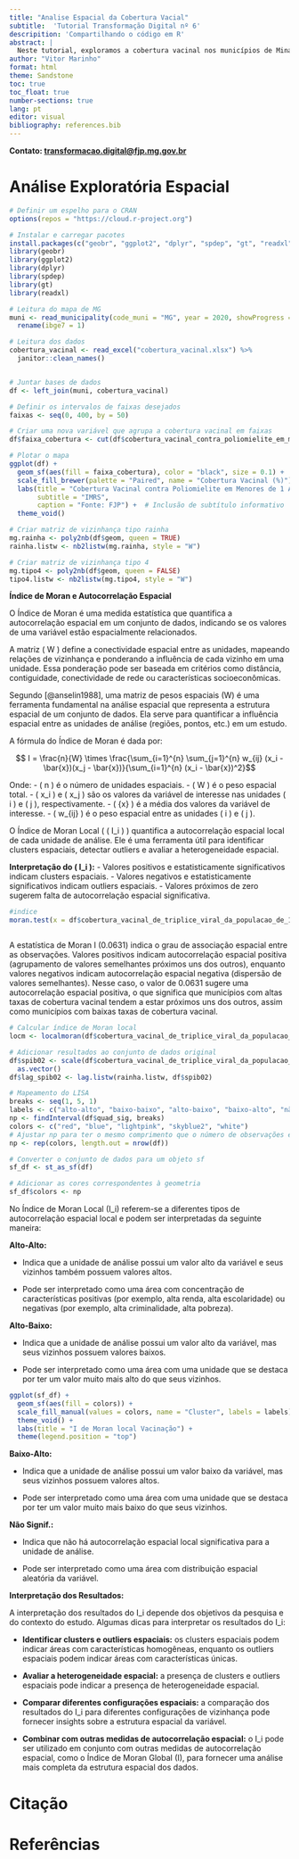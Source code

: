 ```yaml
---
title: "Analise Espacial da Cobertura Vacial"
subtitle:  'Tutorial Transformação Digital nº 6' 
descripition: 'Compartilhando o código em R'
abstract: |
  Neste tutorial, exploramos a cobertura vacinal nos municípios de Minas Gerais 
author: "Vitor Marinho"
format: html
theme: Sandstone
toc: true 
toc_float: true
number-sections: true
lang: pt
editor: visual
bibliography: references.bib
---
```


**Contato: [transformacao.digital\@fjp.mg.gov.br](mailto:transformacao.digital@fjp.mg.gov.br)**

# Análise Exploratória Espacial

```r
# Definir um espelho para o CRAN
options(repos = "https://cloud.r-project.org")

# Instalar e carregar pacotes
install.packages(c("geobr", "ggplot2", "dplyr", "spdep", "gt", "readxl", 'RColorBrewer'))
library(geobr)
library(ggplot2)
library(dplyr)
library(spdep)
library(gt)
library(readxl)  
```

```r
# Leitura do mapa de MG
muni <- read_municipality(code_muni = "MG", year = 2020, showProgress = FALSE) %>%
  rename(ibge7 = 1)

# Leitura dos dados
cobertura_vacinal <- read_excel("cobertura_vacinal.xlsx") %>%
  janitor::clean_names()


# Juntar bases de dados
df <- left_join(muni, cobertura_vacinal)
```

```r



# Definir os intervalos de faixas desejados
faixas <- seq(0, 400, by = 50)

# Criar uma nova variável que agrupa a cobertura vacinal em faixas
df$faixa_cobertura <- cut(df$cobertura_vacinal_contra_poliomielite_em_menores_de_1_ano, breaks = faixas, include.lowest = TRUE)

# Plotar o mapa 
ggplot(df) +
  geom_sf(aes(fill = faixa_cobertura), color = "black", size = 0.1) +  # Ajuste do tamanho do texto dos municípios
  scale_fill_brewer(palette = "Paired", name = "Cobertura Vacinal (%)") +  # Paleta de cores do pacote RColorBrewer
  labs(title = "Cobertura Vacinal contra Poliomielite em Menores de 1 Ano",
       subtitle = "IMRS",
       caption = "Fonte: FJP") +  # Inclusão de subtítulo informativo
  theme_void()


```

```r
# Criar matriz de vizinhança tipo rainha
mg.rainha <- poly2nb(df$geom, queen = TRUE)
rainha.listw <- nb2listw(mg.rainha, style = "W")
```

```r

# Criar matriz de vizinhança tipo 4
mg.tipo4 <- poly2nb(df$geom, queen = FALSE)
tipo4.listw <- nb2listw(mg.tipo4, style = "W")
```

**Índice de Moran e Autocorrelação Espacial**

O Índice de Moran é uma medida estatística que quantifica a autocorrelação espacial em um conjunto de dados, indicando se os valores de uma variável estão espacialmente relacionados.

A matriz ( W ) define a conectividade espacial entre as unidades, mapeando relações de vizinhança e ponderando a influência de cada vizinho em uma unidade. Essa ponderação pode ser baseada em critérios como distância, contiguidade, conectividade de rede ou características socioeconômicas.

Segundo [@anselin1988], uma matriz de pesos espaciais (W) é uma ferramenta fundamental na análise espacial que representa a estrutura espacial de um conjunto de dados. Ela serve para quantificar a influência espacial entre as unidades de análise (regiões, pontos, etc.) em um estudo.

A fórmula do Índice de Moran é dada por:

$$ I = \frac{n}{W} \times \frac{\sum_{i=1}^{n} \sum_{j=1}^{n} w_{ij} (x_i - \bar{x})(x_j - \bar{x})}{\sum_{i=1}^{n} (x_i - \bar{x})^2}$$

Onde: - ( n ) é o número de unidades espaciais. - ( W ) é o peso espacial total. - ( x_i ) e ( x_j ) são os valores da variável de interesse nas unidades ( i ) e ( j ), respectivamente. - ( \bar{x} ) é a média dos valores da variável de interesse. - ( w\_{ij} ) é o peso espacial entre as unidades ( i ) e ( j ).

O Índice de Moran Local ( ( I_i ) ) quantifica a autocorrelação espacial local de cada unidade de análise. Ele é uma ferramenta útil para identificar clusters espaciais, detectar outliers e avaliar a heterogeneidade espacial.

**Interpretação do ( I_i ):** - Valores positivos e estatisticamente significativos indicam clusters espaciais. - Valores negativos e estatisticamente significativos indicam outliers espaciais. - Valores próximos de zero sugerem falta de autocorrelação espacial significativa.

```r

#indice
moran.test(x = df$cobertura_vacinal_de_triplice_viral_da_populacao_de_1_ano_de_idade, listw = rainha.listw) 



```

A estatística de Moran I (0.0631) indica o grau de associação espacial entre as observações. Valores positivos indicam autocorrelação espacial positiva (agrupamento de valores semelhantes próximos uns dos outros), enquanto valores negativos indicam autocorrelação espacial negativa (dispersão de valores semelhantes). Nesse caso, o valor de 0.0631 sugere uma autocorrelação espacial positiva, o que significa que municípios com altas taxas de cobertura vacinal tendem a estar próximos uns dos outros, assim como municípios com baixas taxas de cobertura vacinal.

```r
# Calcular índice de Moran local
locm <- localmoran(df$cobertura_vacinal_de_triplice_viral_da_populacao_de_1_ano_de_idade, listw = rainha.listw)

# Adicionar resultados ao conjunto de dados original
df$spib02 <- scale(df$cobertura_vacinal_de_triplice_viral_da_populacao_de_1_ano_de_idade) %>%
  as.vector()
df$lag_spib02 <- lag.listw(rainha.listw, df$spib02)
```

```r
# Mapeamento do LISA
breaks <- seq(1, 5, 1)
labels <- c("alto-alto", "baixo-baixo", "alto-baixo", "baixo-alto", "não signif.")
np <- findInterval(df$quad_sig, breaks)
colors <- c("red", "blue", "lightpink", "skyblue2", "white")
# Ajustar np para ter o mesmo comprimento que o número de observações em df
np <- rep(colors, length.out = nrow(df))

# Converter o conjunto de dados para um objeto sf
sf_df <- st_as_sf(df)

# Adicionar as cores correspondentes à geometria
sf_df$colors <- np
```

No Índice de Moran Local (I_i) referem-se a diferentes tipos de autocorrelação espacial local e podem ser interpretadas da seguinte maneira:

**Alto-Alto:**

-   Indica que a unidade de análise possui um valor alto da variável e seus vizinhos também possuem valores altos.

-   Pode ser interpretado como uma área com concentração de características positivas (por exemplo, alta renda, alta escolaridade) ou negativas (por exemplo, alta criminalidade, alta pobreza).

**Alto-Baixo:**

-   Indica que a unidade de análise possui um valor alto da variável, mas seus vizinhos possuem valores baixos.

-   Pode ser interpretado como uma área com uma unidade que se destaca por ter um valor muito mais alto do que seus vizinhos.

```r

ggplot(sf_df) +
  geom_sf(aes(fill = colors)) +
  scale_fill_manual(values = colors, name = "Cluster", labels = labels) +
  theme_void() +
  labs(title = "I de Moran local Vacinação") +
  theme(legend.position = "top")

```

**Baixo-Alto:**

-   Indica que a unidade de análise possui um valor baixo da variável, mas seus vizinhos possuem valores altos.

-   Pode ser interpretado como uma área com uma unidade que se destaca por ter um valor muito mais baixo do que seus vizinhos.

**Não Signif.:**

-   Indica que não há autocorrelação espacial local significativa para a unidade de análise.

-   Pode ser interpretado como uma área com distribuição espacial aleatória da variável.

**Interpretação dos Resultados:**

A interpretação dos resultados do I_i depende dos objetivos da pesquisa e do contexto do estudo. Algumas dicas para interpretar os resultados do I_i:

-   **Identificar clusters e outliers espaciais:** os clusters espaciais podem indicar áreas com características homogêneas, enquanto os outliers espaciais podem indicar áreas com características únicas.

-   **Avaliar a heterogeneidade espacial:** a presença de clusters e outliers espaciais pode indicar a presença de heterogeneidade espacial.

-   **Comparar diferentes configurações espaciais:** a comparação dos resultados do I_i para diferentes configurações de vizinhança pode fornecer insights sobre a estrutura espacial da variável.

-   **Combinar com outras medidas de autocorrelação espacial:** o I_i pode ser utilizado em conjunto com outras medidas de autocorrelação espacial, como o Índice de Moran Global (I), para fornecer uma análise mais completa da estrutura espacial dos dados.

# Citação

# Referências
